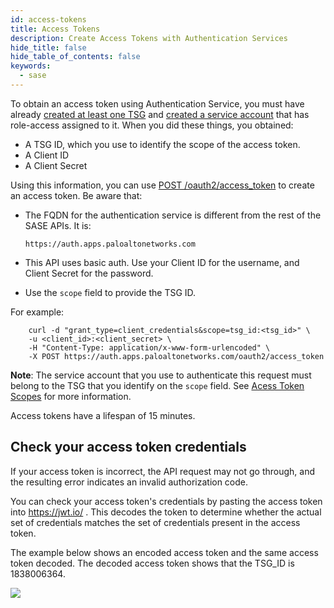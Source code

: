 ```yaml
---
id: access-tokens
title: Access Tokens
description: Create Access Tokens with Authentication Services
hide_title: false
hide_table_of_contents: false
keywords:
  - sase
---
```


To obtain an access token using Authentication Service, you must have already
[created at least one TSG](/sase/docs/tenant-service-groups)
and [created a service account](/sase/docs/service-accounts) that has role-access assigned to it.
When you did these things, you obtained:

- A TSG ID, which you use to identify the scope of the access token.
- A Client ID
- A Client Secret

Using this information, you can use
[POST /oauth2/access_token](/sase/api/auth/post-auth-v-1-oauth-2-access-token)
to create an access token. Be aware that:

- The FQDN for the authentication service is different from the rest of the SASE APIs. It is:

  `https://auth.apps.paloaltonetworks.com`

- This API uses basic auth. Use your Client ID for the username, and Client Secret for the password.

- Use the `scope` field to provide the TSG ID.

For example:

```
    curl -d "grant_type=client_credentials&scope=tsg_id:<tsg_id>" \
    -u <client_id>:<client_secret> \
    -H "Content-Type: application/x-www-form-urlencoded" \
    -X POST https://auth.apps.paloaltonetworks.com/oauth2/access_token
```

**Note**: The service account that you use to authenticate this request must belong to the TSG that
you identify on the `scope` field. See [Acess Token Scopes](/sase/docs/scope) for more information.

Access tokens have a lifespan of 15 minutes.

## Check your access token credentials

If your access token is incorrect, the API request may not go through,
and the resulting error indicates an invalid authorization code.

You can check your access token's credentials by pasting the access token into https://jwt.io/ .
This decodes the token to determine whether the actual set of credentials matches the set of
credentials present in the access token.

The example below shows an encoded access token and the same access token decoded. The decoded
access token shows that the TSG_ID is 1838006364.

![](/sase/img/auth_token_decode.png)
